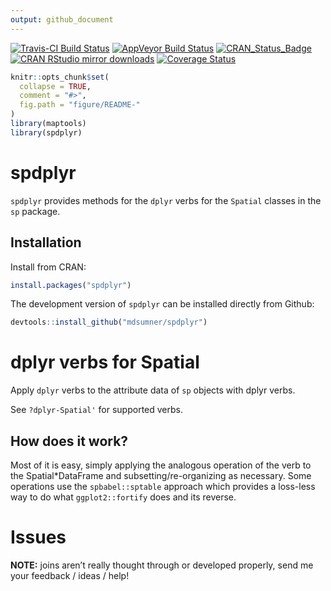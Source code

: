 ```yaml
---
output: github_document
---
```


[![Travis-CI Build Status](https://travis-ci.org/mdsumner/spdplyr.svg?branch=master)](https://travis-ci.org/mdsumner/spdplyr)
[![AppVeyor Build Status](https://ci.appveyor.com/api/projects/status/github/mdsumner/spdplyr?branch=master&svg=true)](https://ci.appveyor.com/project/mdsumner/spdplyr)
[![CRAN_Status_Badge](http://www.r-pkg.org/badges/version/spdplyr)](https://cran.r-project.org/package=spdplyr)
[![CRAN RStudio mirror downloads](http://cranlogs.r-pkg.org/badges/spdplyr)](http://www.r-pkg.org/pkg/spdplyr)
[![Coverage Status](https://img.shields.io/codecov/c/github/mdsumner/spdplyr/master.svg)](https://codecov.io/github/mdsumner/spdplyr?branch=master)

<!-- README.md is generated from README.Rmd. Please edit that file -->

```r
knitr::opts_chunk$set(
  collapse = TRUE,
  comment = "#>",
  fig.path = "figure/README-"
)
library(maptools)
library(spdplyr)
```

# spdplyr

`spdplyr` provides methods for the `dplyr` verbs for the `Spatial` classes in the `sp` package. 


## Installation

Install from CRAN: 

```r
install.packages("spdplyr")
```

The development version of `spdplyr` can be installed directly from Github: 

```r
devtools::install_github("mdsumner/spdplyr")
```


# dplyr verbs for Spatial

Apply `dplyr` verbs to the attribute data of `sp` objects with dplyr verbs. 

See `?dplyr-Spatial'` for supported verbs. 


## How does it work? 

Most of it is easy, simply applying the analogous operation of the verb to the Spatial*DataFrame and subsetting/re-organizing as necessary. Some operations use the `spbabel::sptable` approach which provides a loss-less way to do what `ggplot2::fortify` does and its reverse. 


# Issues


**NOTE:** joins aren't really thought through or developed properly, send me your feedback / ideas / help!


